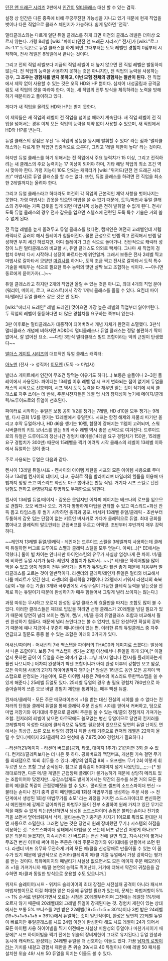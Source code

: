 [[던전 앤 드래곤 시리즈]] 2판에서 [[인간]]이 [[멀티클래스]] 대신 할 수 있는 겸직.

설정 상 인간은 다른 종족에 비해 무궁무진한 가능성을 지니고 있기 때문에 현재 직업을 벗어나 다른 직업으로 클래스 체인지가 가능하다. 쉽게 말하면 '전직'.

멀티클래스와는 다르게 일단 듀얼 클래스를 하게 되면 이전의 클래스 레벨은 더이상 오르지 않는다. 가령 8레벨 [wiki:"파이터(던전 앤 드래곤 시리즈)" 전사]가 [wiki:"로그#s-1.1" 도둑]으로 듀얼 클래스를 하게 되면 그때부터는 도둑 레벨만 경험치 0점부터 시작하며, 전사 레벨은 8레벨에서 끝나는 것이다.

그리고 전의 직업 레벨보다 지금의 직업 레벨이 더 높지 않으면 전 직업 레벨은 발동하지 않는다. 전 직업의 능력을 사용하지 못하는 것은 아니지만, 전 직업의 능력을 사용하는 경우, '''그 조우는 경험치를 받지 못하고, 이번 모험 전체의 경험치는 절반이 된다.''' 전 직업에서 제약 없이 사용할 수 있는 것은 오직 HD와 HP 뿐이다. 심지어 내성굴림과 공격굴림도 새 직업의 것을 따라야 한다. 이는, 새 직업의 전투 방식을 체득하려는 노력을 방해하기 때문이라고 풀이하고 있다.

게다가 새 직업을 올려도 HD와 HP는 받지 못한다.

이 제약들은 새 직업의 레벨이 전 직업을 넘어설 때까지 계속된다. 새 직업 레벨이 전 직업을 넘어서는 경우 이제 모든 직업의 능력을 제약 없이 사용할 수 있으며, 새 직업에서 HD와 HP를 받는다.

듀얼 클래스의 장점은 우선 '두 직업의 성능을 동시에 발휘할 수 있다' 라는 점과 '멀티클래스와는 다르게 한 직업만 집중적으로 오른다', 그리고 '레벨 제한이 높다' 라는 것이다.

하지만 듀얼 클래스를 하기 위해서는 전 직업에서 주요 능력치가 15 이상, 그리고 전직하려는 새 클래스의 주요 능력치는 17 이상이 되어야 하며, 기타 해당 직업의 최소 조건 역시 맞아야 한다. 가령 지능이 10도 안되는 캐릭터가 [wiki:"위저드(던전 앤 드래곤 시리즈)" 마법사]로 듀얼 클래스를 할 수는 없다. 또한, 듀얼 클래스를 하려면 전 직업을 최소한 2레벨까지는 올려야 한다.

그리고 듀얼 클래스라고 하더라도 여전히 각 직업의 근본적인 제약 사항을 벗어나지는 못한다. 가령 마법사는 갑옷을 입으면 마법을 쓸 수 없기 때문에, 도둑/마법사 듀얼 클래스의 경우에는 가죽 갑옷을 입게 되면 마법사쪽 성능은 전혀 발휘할 수 없게 된다. 전사/도둑 듀얼 클래스의 경우 전사 갑옷을 입으면 스텔스에 관련된 도둑 특수 기술은 거의 쓸 수 없게 된다.

전 직업 레벨을 높게 올려두고 듀얼 클래스를 했다면, 캠페인은 여전히 고레벨인데 저렙 캐릭터로 굴러야 해서 플레이가 힘들어진다. 물론 근성으로 만렙 찍고 전직해서 만렙 달성하면 무지 세긴 하겠지만, 어디 플레이가 그런 식으로 돌아가나. 전반적으로 캐릭터 성장이 느린 멀티클래스와 비교할 시, 듀얼 클래스도 의외로 빡세다. 그나마 새 직업이 경험치 0부터 다시 시작하니 성장이 빠르다는게 위안일까.
그래서 보통은 전사 2레벨 찍고 마법사로 갈아타서 모양만 [[마검사]]를 하거나, 도적 조금 찍고 전사로 갈아타서 도적 특수 기술을 배워두는 식으로 필요한 특수 능력의 맛만 살짝 보고 조합하는 식이다. ~~아니면 동료에게 묻어가자(...)~~

듀얼 클래스라고 하지만 2개의 직업만 올릴 수 있는 것은 아니고, 최대 4개의 직업 분야(워리어, 메이지, 로그, 프리스트)에서 각각 1개씩 클래스를 올릴 수 있다. 요컨데 파이터/팰러딘 듀얼 클래스 같은 것은 안 된다.

[wiki:"에너지 드레인" 레벨 드레인] 맞아으면 가장 높은 레벨의 직업부터 잃어버린다. 
두 직업의 레벨이 동등하다면 더 많은 경험치를 요구하는 쪽부터 잃는다.

3판 이후로는 멀티클래스가 대중적이 되어버려서 개념 자체가 완전히 소멸했다. 3판식 멀티클래스 개념에 비하자면 AD&D식 멀티클래스나 듀얼 클래스는 정말 불편하기 짝이 없어서, 잘 없어진 요소. ~~다만 3판식 멀티클래스 빌드 조합이라는 악의 근원이 탄생했다~~

[[발더스 게이트 시리즈]]의 대표적인 듀얼 클래스 캐릭터:

[[아노멘]] (전사 -> 성직자)
[[이모엔]] (도둑 -> 마법사)

발더스 게이트에서 인간이 무조건 짱먹는 이유기도 하다(...) 보통은 솔플이나 2~3인 플레이에서 사용된다. 파이터는 13레벨 이후 레벨 업 시 크게 변화되는 점이 없기에 듀얼클래스의 시작으로 선호되며, 시프 역시 도둑 능력을 다 채우면 얻는 것이 적기에 시작 클래스로 자주 쓰이는 데 반해, 주문시전자들은 레벨 업 시의 잠재성이 높기에 메이지/클레릭/드루이드로의 듀얼이 선호된다.

파이터로 시작하는 듀얼은 보통 공회 1/2를 챙기는 7레벨, HD d10을 모두 챙기는 9레벨, 다시 공회 1/2를 챙기는 13레벨에서 듀얼한다. 시프는 함정 해제와 자물쇠 따기만 올리고 후딱 듀얼하거나, HD d6을 챙기는 10렙, 함정이 강해지는 11렙이 고려되며, 스워시버클러의 키트 보너스를 얻는 5의 배수 레벨 역시 좋은 선택으로 여겨진다. 드루이드로의 듀얼은 드루이드의 정신나간 경험치 테이블(14레벨 요구 경험치가 150만, 15레벨 요구 경험치가 300만) 때문에 15레벨을 찍기 어려워 시작 클래스의 레벨이 13레벨 이하에서 듀얼하는 것이 좋다. 

주로 사용되는 듀얼은 다음과 같다.

켄사이 13레벨 듀얼/시프 - 켄사이의 아이템 제한을 시프의 모든 아이템 사용으로 무마하고 13레벨 켄사이의 데미지, 타코, 공회로 적을 발라버리며 바일러의 헬름을 이용해 마법까지 펑펑 쓰고 미스리드 화신도 마구 뽑아내는 만능 직업. 거기다 시프 스킬로 던전 탐험도 편하고 환영탐지로 투명화도 무제한으로 밝힌다.

켄사이 13레벨 듀얼/메이지 - 갑옷은 못입지만 어차피 메이지는 베크나의 로브를 입으므로 괜찮다. 오오 베크나 오오. 거기다 빵빵하게 마법을 연타할 수 있고 미스리드+화신 잔뜩 뽑고 타임스톱 후 썰기 시작하면 충격과 공포.
버서커 13레벨 듀얼/클레릭 - 초반부터 두툼하게 갑옷 입는 단점이 없는 키트인 버서커로 가다가 클레릭으로 듀얼. 최대 공회를 뽑아내고 클레릭의 말도안되는 근접버프를 두르고 어택땅. 초반부터 후반까지 매우 강력하다.

~~레인저 13레벨 듀얼/클레릭 - 레인저는 드루이드 스펠을 3레벨까지 사용하는데 클레릭 듀얼하면 버그로 드루이드 스펠과 클레릭 스펠을 모두 얻는다. 아싸(...)[* EE에서는 막혔다.] 둘이 별 차이는 안나지만 아이언스킨의 유무가 사실상 엄청나게 큰 차이. 버/클에 비하면 듀얼 시기가 늦다. 레인저 경험치가 많아서...~~[* 레/클은 하이어빌을 많이 먹을 수 있고 양쪽 레벨이 전부 올라가는 멀티가 듀얼보다 훨씬 좋기 때문에 처음부터 멀티클래스를 고르는 것이 일반적이다. 라샌더의 클레릭/레인저 듀얼은 멀티와 비교해서 나름 메리트가 있긴 한데, 라샌더의 클레릭을 21렙이나 22렙까지 키워서 라샌더의 축복(공회 +1을 주는 기술) 3개와 극후반에도 사람구실이 가능한 클레릭 능력을 얻는것을 전제로 하는 듀얼이기 때문에 완성하기가 매우 힘들어서 그렇게 널리 쓰이지는 않는다.]

과정 따위는 무시하고 오로지 완성된 듀얼 클래스의 효율만을 따지는 조합도 많이 볼 수 있다. 이러한 클래스들은 제대로 밥값을 하려면 선행 클래스가 20레벨을 넘길 필요가 있기 때문에 당연히 널리 쓰이는 켄/메, 켄/시, 버/클 등의 듀얼클래스 조합과 비교해서 훨씬 완성하기 힘들다. 때문에 널리 쓰인다고는 볼 수 없지만, 일단 완성하면 확실히 강하기 때문에 예나 지금이나 꾸준히 매니아들이 있는 편. 이러한 류의 듀얼클래스 중 자주 언급되고 질문도 종종 볼 수 있는 조합은 아래의 3가지가 있다.

어새신/파이터 - 어새신의 7배 백스탭을 파이터의 THAC0와 데미지로 쓰겠다는 발상에서 나온 조합이다. 보통 7배 백스탭이 생기는 21렙 이상에서나 듀얼을 하게 되며,[* 이걸 얻지 못하면 굳이 이 듀얼을 하는 의미가 없다. 그냥 파/시 멀티나 켄/시를 플레이하는게 훨씬 나으니까.] 어차피 완성하기 빡센 조합이니까 아예 완성 이후의 강함만 보고 암살, 모든 아이템 사용의 2가지 하이어빌까지 챙기는[* 암살은 1라운드 동안 모든 공격이 백스탭으로 판정되는 기술이며, 모든 아이템 사용은 7배수의 미스리드 무한백스탭을 쓸 수 있게 해준다.] 25레벨 듀얼도 있다. 25레벨 듀얼의 경우 총 필요 경험치 780만으로 아슬아슬하게 쓰론 오브 바알 경험치 제한을 통과하는, 매우 빡센 듀얼.

컨저러/클레릭 - 모든 주문 메모라이즈에 +1을 받는 대신 진실의 시야를 쓸 수 없다는 컨저러의 단점을 클레릭 듀얼을 통해 클레릭 주문 진실의 시야를 얻어서 커버하고, 덤으로 마법 저장기와 위기대비 주문으로 클레릭 주문을 쓸 수 있는 메/클의 장점까지 가져가는 조합. 컨저러의 레벨이 낮으면 아무짝에도 쓸모없는 병신 듀얼이므로 당연히 컨저러를 고레벨까지 육성한 다음에 클레릭으로 듀얼할 필요성이 있으므로 당연히 듀얼 난이도 면에서는 최상급. 쓰론 오브 바알의 경험치 제한 상태 기준으로 컨저러 레벨은 22까지 올릴 수 있다.(메이지 22/클레릭 23 완성에 총 7,875,000 경험치가 필요하다.)

--라센더21/메이지 - 라센더 버프를(공회, 타코, 대미지 1추가) 21렙이면 3회 쓸 수 있다. 컨저러/클레릭보다는 더 나은 듯 하다. 공회버프와 맥댐버프, 개선된 가속 걸면 무기를 최대댐으로 10회 휘두를 수 있다. 재앙의 암흑검 8회 + 오프핸드 무기 2회 이렇게 휘두르면 보스 포함 그냥 순삭된다. 참고로 암흑검이 50대미지 넘게 나왔던듯,,,;;;--[* 원래대로라면, 다른 메/클 계열은 근접깡패 플레이가 불가능하기 때문에 상당히 메리트 있는 조합이어야 맞겠지만...유감스럽게도 발게이에서는 약간의 꼼수를 쓰면 거의 모든 종류의 메/클로 똑같이 근접깡패짓을 할 수 있다. '폴리모프 셀프의 소드스파이더 변신 -> 불타는 손이나 전기 충격 같이 메인핸드에 1회성 마법무기를 생성하는 주문 사용 -> 전 단계에서 생성된 1회성 마법무기를 소모' 라는 과정을 거치면 소드스파이더로 변신하면서 메인핸드에 강제로 덮어씌워진 마법무기들이 전부 소멸하여 원래 가지고 있던 무기로 적을 때릴 수 있게 되는(변신하면서 생성된 소드스파이더 손톱은 불타는손이나 전기충격을 쓰면서 덮어씌워져서 삭제, 불타는손/전기충격은 차지가 1이므로 뭐라도 한대만 치면 자동으로 소멸한다. 그러면 남는 것은 당연히 원래 장비했던 무기.) 시스템의 허점을 이용하는 것. "소드스파이더 상태에서 마법을 못 쓰는데 버프 같은건 어떻게 하나요?" 같은 의문이 들겠지만, 지속시간이 긴 버프류는 변신 전에 걸면 되고, 지속시간이 짧거나 무조건 변신 이후에 써야 하는 주문은 미리 주문저장기와 위기대비를 만들어서 쓰면 된다. 라샌더 버프 유무와 무관하게 거의 모든 메/클을 신성깡패로 만들어줄 수 있는 이 꼼수가 있기 때문에 일반적으로 컨저러/클레릭이 메/클 계열 듀얼에서 가장 강하다는 평가를 받는 것이다. 특화메이지의 페널티가 사실상 없으면서도 모든 메이지 주문 메모라이즈 +1을 가져가니까 메/클 본연의 능력도 뛰어난데, 거기에 더해서 약간의 귀찮음을 감수하면 파/클과 동일한 방식으로 운용할 수도 있으니까.]


위저드 슬레이어/시프 - 위저드 슬레이어의 최대 장점은 시전실패 공격이 아니라 패시브 마법저항이므로 이걸 최대한 얻은 다음에 듀얼할 필요가 있는데, 문제는 마법저항이 5% -> 1% 순서로 번갈아가면서 오르는 시점은 20레벨부터이며 그전에는 레벨당 1%밖에 오르지 않기 때문에 20레벨대의 고레벨 듀얼이 강제된다는 것. 경험치 제한이 있는 상태에서는 보통 5% 보너스를 2번 받은 22레벨(19+5+1+5 = 30%)이나 3번 받은 24레벨(19+5+1+5+1+5 = 36%)에서 듀얼하는 것이 일반적이며, 완성은 당연히 22레벨 듀얼이 빠르지만 듀얼클래스를 시프 24렙 이전에 완성한다 해도 시프 레벨이 24가 되어서 모든 아이템 사용 하이어빌을 찍기 이전에는 사실상 미완성의 듀얼이나 마찬가지이기 때문에[* 시프 하이어빌을 찍기 전에는 위슬의 장비제한이 그대로 유지된다.] 듀얼 완성과 동시에 캐릭터도 완성되는 24레벨 듀얼을 더 선호하는 이들도 있다. 가끔 [[남자의 로망]]이라는 기치를 내걸고 경험치 제한을 푼 위슬 39/시프 40 듀얼이나 아예 레벨 50 패치를 설치한 위슬 49/ 시프 50 듀얼을 외치는 이들도 볼 수 있다.

